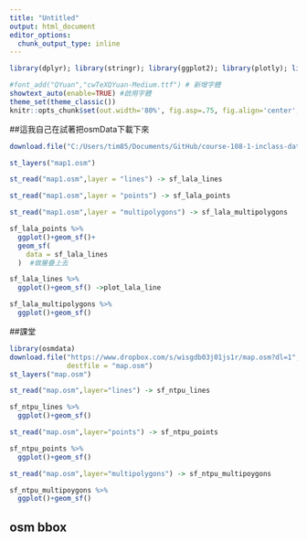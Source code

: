 ```yaml
---
title: "Untitled"
output: html_document
editor_options: 
  chunk_output_type: inline
---
```

```r
library(dplyr); library(stringr); library(ggplot2); library(plotly); library(lubridate); library(readr); library(tidyr); library(showtext);library(sf)

#font_add("QYuan","cwTeXQYuan-Medium.ttf") # 新增字體
showtext_auto(enable=TRUE) #啟用字體
theme_set(theme_classic())
knitr::opts_chunk$set(out.width='80%', fig.asp=.75, fig.align='center', fig.showtext=T)
```

##這我自己在試著把osmData下載下來
```r
download.file("C:/Users/tim85/Documents/GitHub/course-108-1-inclass-datavisualization/map1.osm",destfile = "map1.osm")
```
```r
st_layers("map1.osm")
```
```r
st_read("map1.osm",layer = "lines") -> sf_lala_lines
```

```r
st_read("map1.osm",layer = "points") -> sf_lala_points
```


```r
st_read("map1.osm",layer = "multipolygons") -> sf_lala_multipolygons
```

```r
sf_lala_points %>%
  ggplot()+geom_sf()+
  geom_sf(
    data = sf_lala_lines
  )  #做層疊上去
```



```r
sf_lala_lines %>%
  ggplot()+geom_sf() ->plot_lala_line
```



```r
sf_lala_multipolygons %>%
  ggplot()+geom_sf()
```













##課堂

```r
library(osmdata)
download.file("https://www.dropbox.com/s/wisgdb03j01js1r/map.osm?dl=1",
              destfile = "map.osm")
st_layers("map.osm")
```
```r
st_read("map.osm",layer="lines") -> sf_ntpu_lines
```


```r
sf_ntpu_lines %>%
  ggplot()+geom_sf()
```

```r
st_read("map.osm",layer="points") -> sf_ntpu_points
```

```r
sf_ntpu_points %>%
  ggplot()+geom_sf()
```


```r
st_read("map.osm",layer="multipolygons") -> sf_ntpu_multipoygons
```
```r
sf_ntpu_multipoygons %>%
  ggplot()+geom_sf()
```


## osm bbox
```r

```


